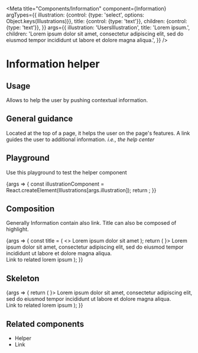 
<Meta
  title="Components/Information"
  component={Information}
  argTypes={{
    illustration: {control: {type: 'select', options: Object.keys(Illustrations)}},
    title: {control: {type: 'text'}},
    children: {control: {type: 'text'}},
  }}
  args={{
    illustration: 'UsersIllustration',
    title: 'Lorem ipsum.',
    children:
      'Lorem ipsum dolor sit amet, consectetur adipiscing elit, sed do eiusmod tempor incididunt ut labore et dolore magna aliqua.',
  }}
/>

# Information helper

## Usage

Allows to help the user by pushing contextual information.

## General guidance

Located at the top of a page, it helps the user on the page's features. A link guides the user to additional information. _i.e., the help center_

## Playground

Use this playground to test the helper component

<Canvas>
  <Story name="Standard">
    {args => {
      const illustrationComponent = React.createElement(Illustrations[args.illustration]);
      return <Information {...args} illustration={illustrationComponent} />;
    }}
  </Story>
</Canvas>

<ArgsTable story="Standard" />

## Composition

Generally Information contain also link.
Title can also be composed of highlight.

<Canvas>
  <Story name="Composition">
    {args => {
      const title = (
        <>
          Lorem ipsum <HighlightTitle>dolor</HighlightTitle> sit amet
        </>
      );
      return (
        <Information title={title} illustration={<UsersIllustration />}>
          Lorem ipsum dolor sit amet, consectetur adipiscing elit, sed do eiusmod tempor incididunt ut labore et dolore
          magna aliqua.
          <br />
          <Link target="_blank" href="https://www.akeneo.com/">
            Link to related lorem ipsum
          </Link>
        </Information>
      );
    }}
  </Story>
</Canvas>

## Skeleton

<Canvas>
  <Story name="Skeleton">
    {args => {
      return (
        <Skeleton skeleton={true}>
          <Information title="Nice skeleton" illustration={<UsersIllustration />}>
            Lorem ipsum dolor sit amet, consectetur adipiscing elit, sed do eiusmod tempor incididunt ut labore et
            dolore magna aliqua.
            <br />
            <Link target="_blank" href="https://www.akeneo.com/">
              Link to related lorem ipsum
            </Link>
          </Information>
        </Skeleton>
      );
    }}
  </Story>
</Canvas>

## Related components

<ul>
  <li>
    <LinkTo kind="Components/Helper" story="Standard">
      Helper
    </LinkTo>
  </li>
  <li>
    <LinkTo kind="Components/Link" story="Standard">
      Link
    </LinkTo>
  </li>
</ul>
